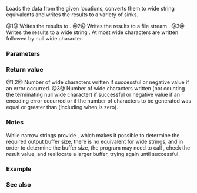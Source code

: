 {{cpp/title|wprintf|fwprintf|swprintf}}
{{cpp/io/c/navbar}}
{{dcl begin}}
{{dcl header|cwchar}}
{{dcl|num=1|
int wprintf( const wchar_t* format, ... );
}}
{{dcl|num=2|
int fwprintf( std::FILE* stream, const wchar_t* format, ... );
}}
{{dcl|num=3|
int swprintf( wchar_t* buffer, std::size_t size, const wchar_t* format, ... );
}}
{{dcl end}}

Loads the data from the given locations, converts them to wide string equivalents and writes the results to a variety of sinks.

@1@ Writes the results to {{lc|stdout}}.
@2@ Writes the results to a file stream {{c|stream}}.
@3@ Writes the results to a wide string {{c|buffer}}. At most {{c|size - 1}} wide characters are written followed by null wide character.

===Parameters===
{{par begin}}
{{par|stream|output file stream to write to}}
{{par|buffer|pointer to a wide character string to write to}}
{{par|size|up to {{c|size - 1}} characters may be written, plus the null terminator}}
{{par|format|pointer to a null-terminated wide string specifying how to interpret the data}}
{{par|...|arguments specifying data to print. If any argument after [[cpp/language/variadic_arguments#Default_conversions|default conversions]] is not the type expected by the corresponding conversion specifier, or if there are fewer arguments than required by {{c|format}}, the behavior is undefined. If there are more arguments than required by {{c|format}}, the extraneous arguments are evaluated and ignored}}
{{par end}}

{{cpp/io/c/printf format|wcs=true}}

===Return value===
@1,2@ Number of wide characters written if successful or negative value if an error occurred.
@3@ Number of wide characters written (not counting the terminating null wide character) if successful or negative value if an encoding error occurred or if the number of characters to be generated was equal or greater than {{c|size}} (including when {{c|size}} is zero).

===Notes===
While narrow strings provide {{lc|std::snprintf}}, which makes it possible to determine the required output buffer size, there is no equivalent for wide strings, and in order to determine the buffer size, the program may need to call {{tt|std::swprintf}}, check the result value, and reallocate a larger buffer, trying again until successful.

===Example===
{{example
|code=
#include &lt;clocale&gt;
#include &lt;cwchar&gt;
#include &lt;iostream&gt;
#include &lt;locale&gt;

int main()
{
    char narrow_str[] = "z\u00df\u6c34\U0001f34c";
                  // or "zß水🍌";
                  // or "\x7a\xc3\x9f\xe6\xb0\xb4\xf0\x9f\x8d\x8c";
    wchar_t warr[29]; // the expected string is 28 characters plus 1 null terminator
    std::setlocale(LC_ALL, "en_US.utf8");

    std::swprintf(warr, sizeof warr/sizeof *warr,
                  L"Converted from UTF-8: '%s'", narrow_str);

    std::wcout.imbue(std::locale("en_US.utf8"));
    std::wcout &lt;&lt; warr &lt;&lt; '\n';
}
|output=
Converted from UTF-8: 'zß水🍌'
}}

===See also===
{{dsc begin}}
{{dsc inc|cpp/io/c/dsc fprintf}}
{{dsc inc|cpp/io/c/dsc vfwprintf}}
{{dsc inc|cpp/io/c/dsc fputws}}
{{dsc see c|c/io/fwprintf|wprintf|fwprintf|swprintf}}
{{dsc end}}

{{langlinks|de|es|fr|it|ja|pt|ru|zh}}